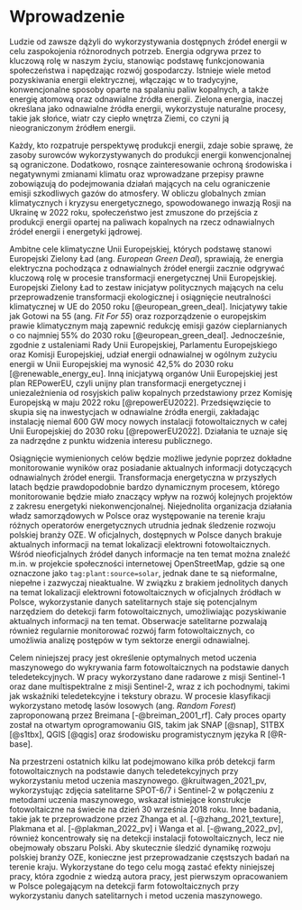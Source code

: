 # Wprowadzenie {#sec-wprowadzenie}
<!--
Wprowadzenie powinno mieć charakter opisu od ogółu do szczegółu (np. trzy-pięć paragrafów).
Pierwszy paragraf powinien być najbardziej ogólny, a kolejne powinny przybliżać czytelnika do problemu.
Przedostatni paragraf powinien określić jaki jest problem (są problemy), który praca ma rozwiązać i dlaczego jest to (są one) ważne.

Wprowadzenie powinno być zakończone stwierdzeniem celu pracy.
Dodatkowo tutaj może znaleźć się również krótki opis co zostało zrealizowane w pracy.
-->

Ludzie od zawsze dążyli do wykorzystywania dostępnych źródeł energii w celu zaspokojenia różnorodnych potrzeb.
Energia odgrywa przez to kluczową rolę w naszym życiu, stanowiąc podstawę funkcjonowania społeczeństwa i napędzając rozwój gospodarczy.
Istnieje wiele metod pozyskiwania energii elektrycznej, włączając w to tradycyjne, konwencjonalne sposoby oparte na spalaniu paliw kopalnych, a także energię atomową oraz odnawialne źródła energii.
Zielona energia, inaczej określana jako odnawialne źródła energii, wykorzystuje naturalne procesy, takie jak słońce, wiatr czy ciepło wnętrza Ziemi, co czyni ją nieograniczonym źródłem energii.

Każdy, kto rozpatruje perspektywę produkcji energii, zdaje sobie sprawę, że zasoby surowców wykorzystywanych do produkcji energii konwencjonalnej są ograniczone.
Dodatkowo, rosnące zainteresowanie ochroną środowiska i negatywnymi zmianami klimatu oraz wprowadzane przepisy prawne zobowiązują do podejmowania działań mających na celu ograniczenie emisji szkodliwych gazów do atmosfery.
W obliczu globalnych zmian klimatycznych i kryzysu energetycznego, spowodowanego inwazją Rosji na Ukrainę w 2022 roku, społeczeństwo jest zmuszone do przejścia z produkcji energii opartej na paliwach kopalnych na rzecz odnawialnych źródeł energii i energetyki jądrowej.

Ambitne cele klimatyczne Unii Europejskiej, których podstawę stanowi Europejski Zielony Ład (ang. *European Green Deal*), sprawiają, że energia elektryczna pochodząca z odnawialnych źródeł energii zacznie odgrywać kluczową rolę w procesie transformacji energetycznej Unii Europejskiej.
Europejski Zielony Ład to zestaw inicjatyw politycznych mających na celu przeprowadzenie transformacji ekologicznej i osiągnięcie neutralności klimatycznej w UE do 2050 roku [@european_green_deal].
Inicjatywy takie jak Gotowi na 55 (ang. *Fit For 55*) oraz rozporządzenie o europejskim prawie klimatycznym mają zapewnić redukcję emisji gazów cieplarnianych o co najmniej 55% do 2030 roku [@european_green_deal].
Jednocześnie, zgodnie z ustaleniami Rady Unii Europejskiej, Parlamentu Europejskiego oraz Komisji Europejskiej, udział energii odnawialnej w ogólnym zużyciu energii w Unii Europejskiej ma wynosić 42,5% do 2030 roku [@renewable_energy_eu].
Inną inicjatywą organów Unii Europejskiej jest plan REPowerEU, czyli unijny plan transformacji energetycznej i uniezależnienia od rosyjskich paliw kopalnych przedstawiony przez Komisję Europejską w maju 2022 roku [@repowerEU2022].
Przedsięwzięcie to skupia się na inwestycjach w odnawialne źródła energii, zakładając instalację niemal 600 GW mocy nowych instalacji fotowoltaicznych w całej Unii Europejskiej do 2030 roku [@repowerEU2022].
Działania te uznaje się za nadrzędne z punktu widzenia interesu publicznego.

Osiągnięcie wymienionych celów będzie możliwe jedynie poprzez dokładne monitorowanie wyników oraz posiadanie aktualnych informacji dotyczących odnawialnych źródeł energii.
Transformacja energetyczna w przyszłych latach będzie prawdopodobnie bardzo dynamicznym procesem, którego monitorowanie będzie miało znaczący wpływ na rozwój kolejnych projektów z zakresu energetyki niekonwencjonalnej.
Niejednolita organizacja działania władz samorządowych w Polsce oraz występowanie na terenie kraju różnych operatorów energetycznych utrudnia jednak śledzenie rozwoju polskiej branży OZE.
W oficjalnych, dostępnych w Polsce danych brakuje aktualnych informacji na temat lokalizacji elektrowni fotowoltaicznych.
Wśród nieoficjalnych źródeł danych informacje na ten temat można znaleźć m.in. w projekcie społeczności internetowej OpenStreetMap, gdzie są one oznaczone jako `tag:plant:source=solar`, jednak dane te są nieformalne, niepełne i zazwyczaj nieaktualne.
W związku z brakiem jednolitych danych na temat lokalizacji elektrowni fotowoltaicznych w oficjalnych źródłach w Polsce, wykorzystanie danych satelitarnych staje się potencjalnym narzędziem do detekcji farm fotowoltaicznych, umożliwiając pozyskiwanie aktualnych informacji na ten temat.
Obserwacje satelitarne pozwalają również regularnie monitorować rozwój farm fotowoltaicznych, co umożliwia analizę postępów w tym sektorze energii odnawialnej.

Celem niniejszej pracy jest określenie optymalnych metod uczenia maszynowego do wykrywania farm fotowoltaicznych na podstawie danych teledetekcyjnych.
W pracy wykorzystano dane radarowe z misji Sentinel-1 oraz dane multispektralne z misji Sentinel-2, wraz z ich pochodnymi, takimi jak wskaźniki teledetekcyjne i tekstury obrazu.
W procesie klasyfikacji wykorzystano metodę lasów losowych (ang. *Random Forest*) zaproponowaną przez Breimana [-@breiman_2001_rf].
Cały proces oparty został na otwartym oprogramowaniu GIS, takim jak SNAP [@snap], S1TBX [@s1tbx], QGIS [@qgis] oraz środowisku programistycznym języka R [@R-base].

Na przestrzeni ostatnich kilku lat podejmowano kilka prób detekcji farm fotowoltaicznych na podstawie danych teledetekcyjnych przy wykorzystaniu metod uczenia maszynowego.
@kruitwagen_2021_pv, wykorzystując zdjęcia satelitarne SPOT-6/7 i Sentinel-2 w połączeniu z metodami uczenia maszynowego, wskazał istniejące konstrukcje fotowoltaiczne na świecie na dzień 30 września 2018 roku.
Inne badania, takie jak te przeprowadzone przez Zhanga et al. [-@zhang_2021_texture], Plakmana et al. [-@plakman_2022_pv] i Wanga et al. [-@wang_2022_pv], również koncentrowały się na detekcji instalacji fotowoltaicznych, lecz nie obejmowały obszaru Polski.
Aby skutecznie śledzić dynamikę rozwoju polskiej branży OZE, konieczne jest przeprowadzanie częstszych badań na terenie kraju.
Wykorzystane do tego celu mogą zastać efekty niniejszej pracy, która zgodnie z wiedzą autora pracy, jest pierwszym opracowaniem w Polsce polegającym na detekcji farm fotowoltaicznych przy wykorzystaniu danych satelitarnych i metod uczenia maszynowego.
